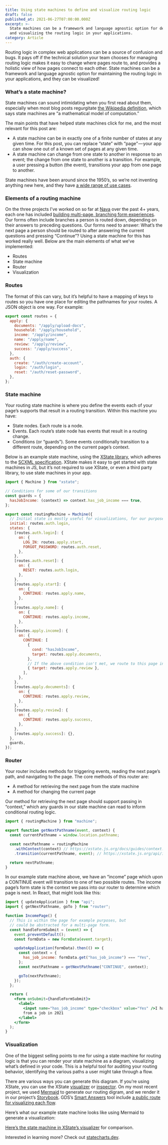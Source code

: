```yaml
---
title: Using state machines to define and visualize routing logic
draft: false
published_at: 2021-06-27T07:00:00.000Z
excerpt: >-
  State machines can be a framework and language agnostic option for defining
  and visualizing the routing logic in your applications.
category: Article
---
```


Routing logic in complex web applications can be a source of confusion and bugs. It pays off if the technical solution your team chooses for managing routing logic makes it easy to change where pages route to, and provides a holistic view of how pages connect to each other. State machines can be a framework and language agnostic option for maintaining the routing logic in your applications, and they can be visualized!

### What’s a state machine?

State machines can sound intimidating when you first read about them, especially when most blog posts regurgitate [the Wikipedia definition](https://en.m.wikipedia.org/wiki/Finite-state_machine), which says state machines are “a mathematical model of computation.”

The main points that have helped state machines click for me, and the most relevant for this post are:

- A state machine can be in exactly one of a finite number of states at any given time. For this post, you can replace “state” with “page” — your app can show one out of a known set of pages at any given time.
- A state machine can change from one state to another in response to an event; the change from one state to another is a transition. For example, a user pressing a button (the event), transitions your app from one page to another.

State machines have been around since the 1950’s, so we’re not inventing anything new here, and they have [a wide range of use cases](https://xstate-catalogue.com/).

### Elements of a routing machine

On the three projects I’ve worked on so far at [Nava](https://www.navapbc.com/) over the past 4+ years, each one has included [building multi-page, branching form experiences](https://blog.navapbc.com/structuring-a-complex-eligibility-form-for-healthcare-gov-37d79a5ad6). Our forms often include branches a person is routed down, depending on their answers to preceding questions. Our forms need to answer: What’s the next page a person should be routed to after answering the current questions and pressing “Continue”? Using a state machine for this has worked really well. Below are the main elements of what we’ve implemented:

- Routes
- State machine
- Router
- Visualization

### Routes

The format of this can vary, but it’s helpful to have a mapping of keys to routes so you have one place for editing the pathnames for your routes. A JSON object is one way. For example:

```routes.js
export const routes = {
  apply: {
    documents: "/apply/upload-docs",
    household: "/apply/household",
    income: "/apply/income",
    name: "/apply/name",
    review: "/apply/review",
    success: "/apply/success",
  },
  auth: {
    create: "/auth/create-account",
    login: "/auth/login",
    reset: "/auth/reset-password",
  },
};
```

### State machine

Your routing state machine is where you define the events each of your page’s supports that result in a routing transition. Within this machine you have:

- State nodes. Each route is a node.
- Events. Each route’s state node has events that result in a routing change.
- Conditions (or “guards”). Some events conditionally transition to a different route, depending on the current page’s context.

Below is an example state machine, using the [XState library](https://xstate.js.org/docs/), which adheres to the [SCXML specification](https://www.w3.org/TR/scxml/). XState makes it easy to get started with state machines in JS, but it’s not required to use XState, or even a third party library, to use state machines in your app.

```machine.js
import { Machine } from "xstate";

// Conditions for some of our transitions
const guards = {
  hasJobIncome: (context) => context.has_job_income === true,
};

export const routingMachine = Machine({
  // Initial state is mostly useful for visualizations, for our purposes.
  initial: routes.auth.login,
  states: {
    [routes.auth.login]: {
      on: {
        LOG_IN: routes.apply.start,
        FORGOT_PASSWORD: routes.auth.reset,
      },
    },
    [routes.auth.reset]: {
      on: {
        RESET: routes.auth.login,
      },
    },
    [routes.apply.start]: {
      on: {
        CONTINUE: routes.apply.name,
      },
    },
    [routes.apply.name]: {
      on: {
        CONTINUE: routes.apply.income,
      },
    },
    [routes.apply.income]: {
      on: {
        CONTINUE: [
          {
            cond: "hasJobIncome",
            target: routes.apply.documents,
          },
          // If the above condition isn't met, we route to this page instead:
          { target: routes.apply.review },
        ],
      },
    },
    [routes.apply.documents]: {
      on: {
        CONTINUE: routes.apply.review,
      },
    },
    [routes.apply.review]: {
      on: {
        CONTINUE: routes.apply.success,
      },
    },
    [routes.apply.success]: {},
  },
  guards,
});
```

### Router

Your router includes methods for triggering events, reading the next page’s path, and navigating to the page. The core methods of this router are:

- A method for retrieving the next page from the state machine
- A method for changing the current page

Our method for retrieving the next page should support passing in “context,” which any guards in our state machine can read to inform conditional routing logic.

```router.js
import { routingMachine } from "machine";

export function getNextPathname(event, context) {
  const currentPathname = window.location.pathname;

  const nextPathname = routingMachine
    .withContext(context) // https://xstate.js.org/docs/guides/context.html
    .transition(currentPathname, event); // https://xstate.js.org/api/interfaces/statemachine.html#transition

  return nextPathname;
}
```

In our example state machine above, we have an “income” page which upon a CONTINUE event will transition to one of two possible routes. The income page’s form state is the context we pass into our router to determine which page is next. In React, that might look like this:

```page.jsx
import { updateApplication } from "api";
import { getNextPathname, goTo } from "router";

function IncomePage() {
  // This is within the page for example purposes, but
  // could be abstracted for a multi-page form.
  const handleFormSubmit = (event) => {
    event.preventDefault();
    const formData = new FormData(event.target);

    updateApplication(formData).then(() => {
      const context = {
        has_job_income: formData.get("has_job_income") === "Yes",
      };
      const nextPathname = getNextPathname("CONTINUE", context);

      goTo(nextPathname);
    });
  };

  return (
    <form onSubmit={handleFormSubmit}>
      <label>
        <input name="has_job_income" type="checkbox" value="Yes" />I have income
        from a job in 2021
      </label>
    </form>
  );
}
```

### Visualization

One of the biggest selling points to me for using a state machine for routing logic is that you can render your state machine as a diagram, visualizing what’s defined in your code. This is a helpful tool for auditing your routing behavior, identifying the various paths a user might take through a flow.

There are various ways you can generate this diagram. If you’re using XState, you can use the XState [visualizer](https://xstate.js.org/viz/) or [inspector](https://statecharts.io/). On my most recent project, we used [Mermaid](https://mermaid-js.github.io/mermaid/#/flowchart) to generate our routing digram, and we render it in our project’s [Storybook](https://storybook.js.org/). GDS’s [Smart Answers](https://github.com/alphagov/smart-answers) tool include [a public route for visualizing each flow](https://www.gov.uk/business-coronavirus-support-finder/y/visualise).

Here’s what our example state machine looks like using Mermaid to generate a visualization:

<MarkdownImage
  url="/uploads/state-machine-visual.webp"
  alt="Flow diagram showing a flow through page routes "
  size="small"
/>

[Here’s the state machine in XState’s visualizer](https://xstate.js.org/viz/?gist=0fa11f317c50c86bd5a058253124414e) for comparison.

Interested in learning more? Check out [statecharts.dev](https://statecharts.dev/).
